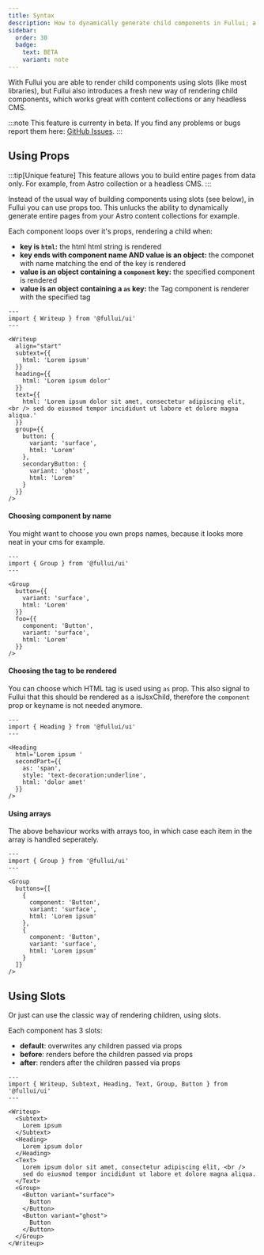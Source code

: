 ```yaml
---
title: Syntax
description: How to dynamically generate child components in Fullui; a component library and design system built for Astro.
sidebar:
  order: 30
  badge:
    text: BETA
    variant: note
---
```


With Fullui you are able to render child components using slots (like most libraries), but Fullui also introduces a fresh new way of rendering child components, which works great with content collections or any headless CMS.

:::note
This feature is currenty in beta.
If you find any problems or bugs report them here: [GitHub Issues](https://github.com/fullui/ui/issues).
:::

## Using Props
:::tip[Unique feature]
This feature allows you to build entire pages from data only. For example, from Astro collection or a headless CMS.
:::

Instead of the usual way of building components using slots (see below), in Fullui you can use props too. This unlucks the ability to dynamically generate entire pages from your Astro content collections for example.

Each component loops over it's props, rendering a child when:

- __key is `html`:__ the html html string is rendered
- __key ends with component name AND value is an object:__ the componet with name matching the end of the key is rendered
- __value is an object containing a `component` key:__ the specified component is rendered
- __value is an object containing a `as` key:__ the Tag component is renderer with the specified tag

``` astro live
---
import { Writeup } from '@fullui/ui'
---

<Writeup 
  align="start"
  subtext={{
    html: 'Lorem ipsum'
  }}
  heading={{
    html: 'Lorem ipsum dolor'
  }}
  text={{
    html: 'Lorem ipsum dolor sit amet, consectetur adipiscing elit, <br /> sed do eiusmod tempor incididunt ut labore et dolore magna aliqua.'
  }}
  group={{
    button: {
      variant: 'surface',
      html: 'Lorem'
    },
    secondaryButton: {
      variant: 'ghost',
      html: 'Lorem'
    }
  }}
/>
```

#### Choosing component by name
You might want to choose you own props names, because it looks more neat in your cms for example.
``` astro live
---
import { Group } from '@fullui/ui'
---

<Group 
  button={{
    variant: 'surface',
    html: 'Lorem'
  }}
  foo={{
    component: 'Button',
    variant: 'surface',
    html: 'Lorem'
  }}
/>
```

#### Choosing the tag to be rendered
You can choose which HTML tag is used using `as` prop. This also signal to Fullui that this should be rendered as a isJsxChild, therefore the `component` prop or keyname is not needed anymore.
``` astro live
---
import { Heading } from '@fullui/ui'
---

<Heading
  html='Lorem ipsum '
  secondPart={{
    as: 'span',
    style: 'text-decoration:underline',
    html: 'dolor amet'
  }}
/>
```

#### Using arrays
The above behaviour works with arrays too, in which case each item in the array is handled seperately.
``` astro live
---
import { Group } from '@fullui/ui'
---

<Group
  buttons={[
    {
      component: 'Button',
      variant: 'surface',
      html: 'Lorem ipsum'
    },
    {
      component: 'Button',
      variant: 'surface',
      html: 'Lorem ipsum'
    }
  ]}
/>
```

## Using Slots
Or just can use the classic way of rendering children, using slots.

Each component has 3 slots:
- __default__: overwrites any children passed via props
- __before__: renders before the children passed via props
- __after__: renders after the children passed via props


``` astro live
---
import { Writeup, Subtext, Heading, Text, Group, Button } from '@fullui/ui'
---

<Writeup>
  <Subtext>
    Lorem ipsum
  </Subtext>
  <Heading>
    Lorem ipsum dolor
  </Heading>
  <Text>
    Lorem ipsum dolor sit amet, consectetur adipiscing elit, <br />
    sed do eiusmod tempor incididunt ut labore et dolore magna aliqua.
  </Text>
  <Group>
    <Button variant="surface">
      Button
    </Button>
    <Button variant="ghost">
      Button
    </Button>
  </Group>
</Writeup>
```
